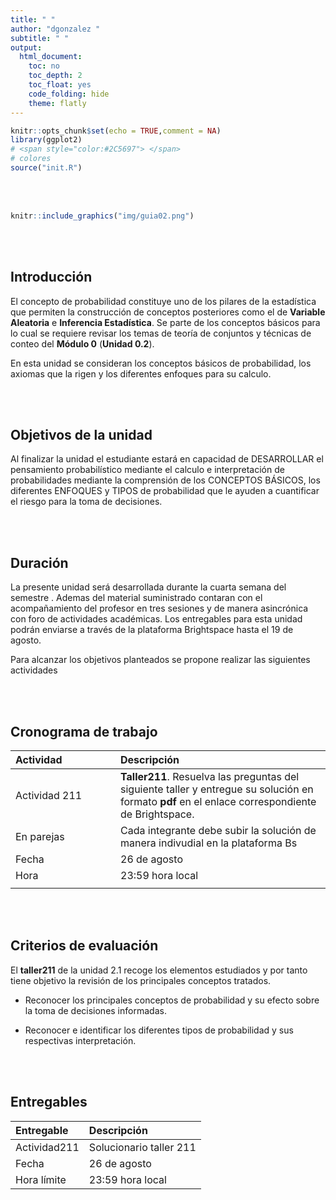 ```yaml
---
title: " "
author: "dgonzalez "
subtitle: " "
output:
  html_document:
    toc: no
    toc_depth: 2
    toc_float: yes
    code_folding: hide
    theme: flatly
---
```




```r
knitr::opts_chunk$set(echo = TRUE,comment = NA)
library(ggplot2)
# <span style="color:#2C5697"> </span>  
# colores
source("init.R")
```

<br/><br/>



```r
knitr::include_graphics("img/guia02.png")
```


<br/><br/>


## **Introducción**

El concepto de probabilidad constituye uno de los  pilares de la estadística que permiten la construcción de  conceptos posteriores como el de  **Variable Aleatoria** e **Inferencia Estadística**. Se parte de  los  conceptos básicos para lo cual se requiere revisar los temas de teoría de  conjuntos y técnicas de conteo del **Módulo 0** (**Unidad 0.2**). 

En esta unidad se consideran los conceptos básicos de probabilidad, los axiomas que la rigen y los diferentes enfoques para su calculo.

<br/><br/>

## **Objetivos de la unidad**

Al finalizar la  unidad el estudiante estará en capacidad de DESARROLLAR el pensamiento probabilístico mediante el calculo e interpretación de probabilidades mediante la  comprensión de los CONCEPTOS BÁSICOS, los diferentes ENFOQUES y TIPOS de probabilidad  que le ayuden a cuantificar el riesgo para la toma de decisiones.

<br/><br/>

## **Duración**

La presente  unidad será desarrollada durante la  cuarta semana del semestre . Ademas del material suministrado  contaran con el acompañamiento del profesor en tres sesiones y de manera asincrónica con  foro de actividades académicas. Los entregables para esta unidad podrán enviarse a través de la plataforma Brightspace hasta el  19 de agosto.

Para alcanzar los objetivos planteados se propone realizar las siguientes actividades

<br/><br/>

## **Cronograma de trabajo**


|Actividad      | Descripción                    | 
|:--------------|:-----------------------------  |
| Actividad 211 | **Taller211**.  Resuelva las preguntas del siguiente  taller y entregue su solución  en formato **pdf**  en el enlace correspondiente de Brightspace.|
| En parejas    | Cada integrante debe subir la solución de manera indivudial en la plataforma  Bs  | 
|Fecha  |  26 de agosto   |
|Hora   |  23:59 hora local     |
|||

<br/><br/>

## **Criterios de evaluación**

El **taller211** de la unidad 2.1 recoge los elementos estudiados y por tanto  tiene objetivo la revisión de los principales conceptos tratados.

+ Reconocer los principales conceptos de  probabilidad y su efecto sobre la toma de decisiones informadas.

+ Reconocer e identificar los diferentes tipos de probabilidad  y sus respectivas interpretación.
	
	
<br/><br/>

## **Entregables** 

| Entregable |  Descripción                    |
|:--------------|:-----------------------------|
| Actividad211    | Solucionario taller 211 | 
| Fecha           | 26 de agosto | 
|Hora límite      | 23:59  hora  local |
 
<br/><br/><br/><br/>
